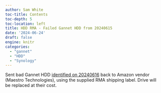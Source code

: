 ```yaml
---
author: Sam White
toc-title: Contents
toc-depth: 5
toc-location: left
title: HDD RMA - Failed Gannet HDD from 20240615
date: '2024-06-24'
draft: false
engine: knitr
categories: 
  - "gannet"
  - "HDD"
  - "Synology"
---
```

Sent bad Gannet HDD [identified on 20240616](../2024-06-15-Computer-Maintenance---Replace-Bad-HDD-on-Gannet/index.qmd) back to Amazon vendor (Maestro Technologies), using the supplied RMA shipping label. Drive will be replaced at their cost.
